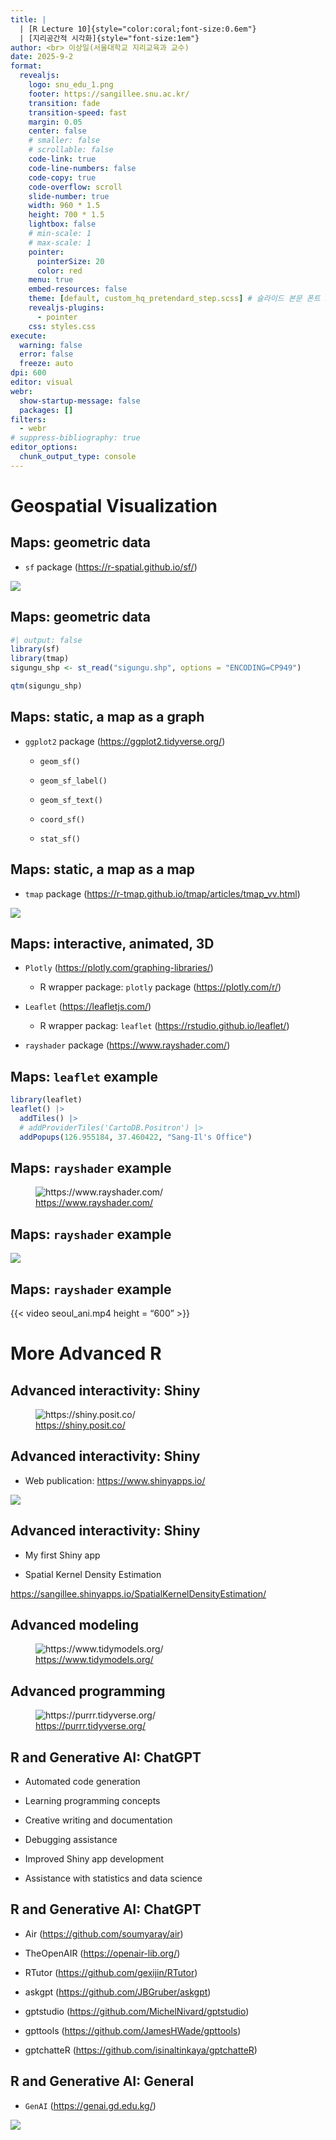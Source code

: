 ```yaml
---
title: |
  | [R Lecture 10]{style="color:coral;font-size:0.6em"}   
  | [지리공간적 시각화]{style="font-size:1em"} 
author: <br> 이상일(서울대학교 지리교육과 교수)
date: 2025-9-2
format: 
  revealjs:
    logo: snu_edu_1.png
    footer: https://sangillee.snu.ac.kr/
    transition: fade
    transition-speed: fast
    margin: 0.05
    center: false
    # smaller: false
    # scrollable: false
    code-link: true
    code-line-numbers: false
    code-copy: true
    code-overflow: scroll
    slide-number: true
    width: 960 * 1.5
    height: 700 * 1.5
    lightbox: false
    # min-scale: 1
    # max-scale: 1
    pointer:
      pointerSize: 20
      color: red
    menu: true
    embed-resources: false
    theme: [default, custom_hq_pretendard_step.scss] # 슬라이드 본문 폰트 크기 조정
    revealjs-plugins:
      - pointer
    css: styles.css
execute: 
  warning: false
  error: false
  freeze: auto  
dpi: 600
editor: visual
webr: 
  show-startup-message: false     
  packages: []
filters:
  - webr
# suppress-bibliography: true
editor_options: 
  chunk_output_type: console
---
```


# Geospatial Visualization

## Maps: geometric data

-   `sf` package (<https://r-spatial.github.io/sf/>)

![](images/clipboard-3930476942.jpeg){fig-align="center"}

## Maps: geometric data

```r
#| output: false
library(sf)
library(tmap)
sigungu_shp <- st_read("sigungu.shp", options = "ENCODING=CP949")
```

```r
qtm(sigungu_shp)
```

## Maps: static, a map as a graph

-   `ggplot2` package (<https://ggplot2.tidyverse.org/>)

    -   `geom_sf()`

    -   `geom_sf_label()`

    -   `geom_sf_text()`

    -   `coord_sf()`

    -   `stat_sf()`

## Maps: static, a map as a map

-   `tmap` package (<https://r-tmap.github.io/tmap/articles/tmap_vv.html>)

![](images/clipboard-3147080854.png){fig-align="center"}

## Maps: interactive, animated, 3D

-   `Plotly` (<https://plotly.com/graphing-libraries/>)

    -   R wrapper package: `plotly` package (<https://plotly.com/r/>)

-   `Leaflet` (<https://leafletjs.com/>)

    -   R wrapper packag: `leaflet` (<https://rstudio.github.io/leaflet/>)

-   `rayshader` package (<https://www.rayshader.com/>)

## Maps: `leaflet` example

```r
library(leaflet)
leaflet() |> 
  addTiles() |> 
  # addProviderTiles('CartoDB.Positron') |> 
  addPopups(126.955184, 37.460422, "Sang-Il's Office")
```

## Maps: `rayshader` example

![<https://www.rayshader.com/>](images/clipboard-3713320529.png){fig-align="center"}

## Maps: `rayshader` example

![](https://wp.unil.ch/citadyne-news/files/2023/02/thworld.jpeg){fig-align="center"}

## Maps: `rayshader` example {.smaller}

{{< video seoul_ani.mp4 height = "600" >}}

# More Advanced R

## Advanced interactivity: Shiny

![<https://shiny.posit.co/>](images/clipboard-3736716242.png){fig-align="center"}

## Advanced interactivity: Shiny

-   Web publication: <https://www.shinyapps.io/>

![](images/clipboard-2928271543.png){fig-align="center"}

## Advanced interactivity: Shiny

-   My first Shiny app

-   Spatial Kernel Density Estimation

<https://sangillee.shinyapps.io/SpatialKernelDensityEstimation/>

## Advanced modeling

![<https://www.tidymodels.org/>](images/clipboard-3467293569.png){fig-align="center"}

## Advanced programming

![<https://purrr.tidyverse.org/>](images/clipboard-3235294248.png){fig-align="center"}

## R and Generative AI: ChatGPT

-   Automated code generation

-   Learning programming concepts

-   Creative writing and documentation

-   Debugging assistance

-   Improved Shiny app development

-   Assistance with statistics and data science

## R and Generative AI: ChatGPT

-   Air (<https://github.com/soumyaray/air>)

-   TheOpenAIR (<https://openair-lib.org/>)

-   RTutor (<https://github.com/gexijin/RTutor>)

-   askgpt (<https://github.com/JBGruber/askgpt>)

-   gptstudio (<https://github.com/MichelNivard/gptstudio>)

-   gpttools (<https://github.com/JamesHWade/gpttools>)

-   gptchatteR (<https://github.com/isinaltinkaya/gptchatteR>)

## R and Generative AI: General

-   `GenAI` (<https://genai.gd.edu.kg/>)

![](https://genai.gd.edu.kg/assets/img/overview.svg)
